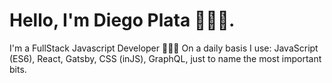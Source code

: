# Hello, I'm Diego Plata 👨🏼‍💻.

I'm a FullStack Javascript Developer 👨🏻‍💻
On a daily basis I use: JavaScript (ES6), React, Gatsby, CSS (inJS), GraphQL, just to name the most important bits.
